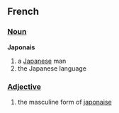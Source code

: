 ==French==

===[[Noun]]===
'''Japonais'''

#a [[Japanese]] man
#the Japanese language

===[[Adjective]]===
#the masculine form of [[japonaise]]